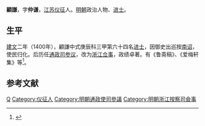 '''顧謙'''，字'''仲谦'''，[[江苏|江苏]][[仪征|仪征]]人。[[明朝|明朝]]政治人物、[[进士|进士]]。

== 生平 ==
[[建文|建文]]二年（1400年），顧謙中式庚辰科三甲第六十四名[[进士|进士]]，因御史出巡按[[南诏|南诏]]，使民归化。后历任[[通政司|通政司]][[参议|参议]]，改为[[浙江|浙江]][[佥事|佥事]]，政绩卓著。有《鲁斋稿》、《爱梅轩集》等<ref>{{cite book | language = zh-hans | author = 潘荣胜 | coauthors =  | title = 《明清进士录》 | url =  | date = 2006年 | location =  | publisher = [[中华书局|中华书局]] | id =  | isbn = 9787101043501 | pages = 19页 }}</ref>。

==参考文献==
{{reflist}}

{{建文二年庚辰科殿試金榜}}

{{Authority control}}

{{DEFAULTSORT:Gu顧}}
[[Category:顾姓|Q]]
[[Category:仪征人|Category:仪征人]]
[[Category:明朝通政使司參議|Category:明朝通政使司參議]]
[[Category:明朝浙江按察司僉事|Category:明朝浙江按察司僉事]]


{{明朝人物小作品}}